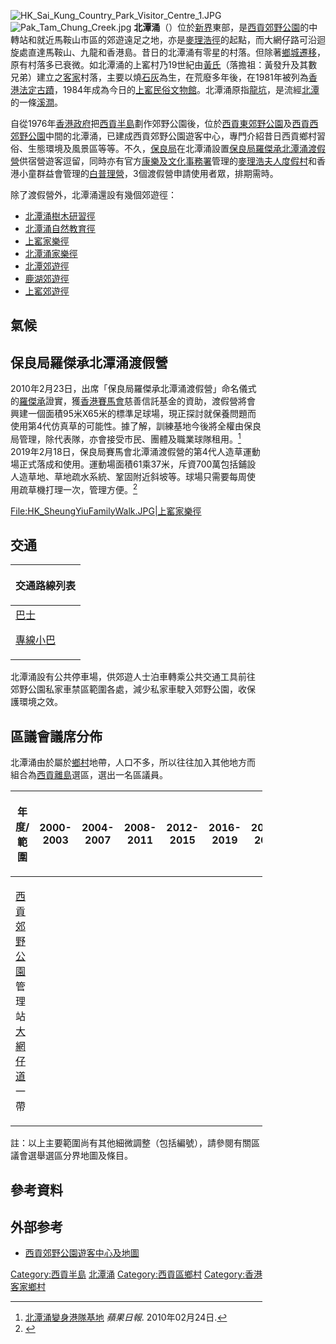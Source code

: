 [[File:HK_Sai_Kung_Country_Park_Visitor_Centre_1.JPG|thumb]]
[[File:Pak_Tam_Chung_Creek.jpg|thumb]]
'''北潭涌'''（{{lang-en|'''Pak Tam Chung'''}}）位於[[新界|新界]]東部，是[[西貢郊野公園|西貢郊野公園]]的中轉站和就近馬鞍山市區的郊遊遠足之地，亦是[[麥理浩徑|麥理浩徑]]的起點，而大網仔路可沿迴旋處直達馬鞍山、九龍和香港島。昔日的北潭涌有零星的村落。但除著[[鄉城遷移|鄉城遷移]]，原有村落多已衰微。如北潭涌的上窰村乃19世紀由[[黃姓|黃氏]]（落擔祖：黃發升及其數兄弟）建立之[[客家|客家]]村落，主要以燒[[石灰|石灰]]為生，在荒廢多年後，在1981年被列為[[香港法定古蹟|香港法定古蹟]]，1984年成為今日的[[上窰民俗文物館|上窰民俗文物館]]。北潭涌原指[[龍坑|龍坑]]，是流經[[北潭|北潭]]的一條[[溪澗|溪澗]]。

自從1976年[[香港殖民地時期#香港政府|香港政府]]把[[西貢半島|西貢半島]]劃作郊野公園後，位於[[西貢東郊野公園|西貢東郊野公園]]及[[西貢西郊野公園|西貢西郊野公園]]中間的北潭涌，已建成西貢郊野公園遊客中心，專門介紹昔日西貢鄉村習俗、生態環境及風景區等等。不久，[[保良局|保良局]]在北潭涌設置[[保良局羅傑承北潭涌渡假營|保良局羅傑承北潭涌渡假營]]供宿營遊客逗留，同時亦有官方[[康樂及文化事務署|康樂及文化事務署]]管理的[[麥理浩夫人度假村|麥理浩夫人度假村]]和香港小童群益會管理的[[白普理營|白普理營]]，3個渡假營申請使用者眾，排期需時。

除了渡假營外，北潭涌還設有幾個郊遊徑：
*[[北潭涌樹木研習徑|北潭涌樹木研習徑]]
*[[北潭涌自然教育徑|北潭涌自然教育徑]]
*[[上窰家樂徑|上窰家樂徑]]
*[[北潭涌家樂徑|北潭涌家樂徑]]
*[[北潭郊遊徑|北潭郊遊徑]]
*[[鹿湖郊遊徑|鹿湖郊遊徑]]
*[[上窰郊遊徑|上窰郊遊徑]]

==氣候==
<div style="width:80%;">
{{Weather box
|location = 北潭涌（鯽魚湖）(1995-2022)
|metric first = Y
|single line = Y
<!-- Record high temperatures -->
| Jan record high C = 28.0
| Feb record high C = 29.6
| Mar record high C = 30.6
| Apr record high C = 32.8
| May record high C = 37.8
| Jun record high C = 37.5
| Jul record high C = 37.7
| Aug record high C = 37.4
| Sep record high C = 36.4
| Oct record high C = 35.3
| Nov record high C = 32.2
| Dec record high C = 30.2
| year record high C = 37.8
|Jan high C = 19.5
|Feb high C = 20.0
|Mar high C = 22.4
|Apr high C = 25.5
|May high C = 29.0
|Jun high C = 31.0
|Jul high C = 32.3
|Aug high C = 32.1
|Sep high C = 31.2
|Oct high C = 28.8
|Nov high C = 25.2
|Dec high C = 21.0
|year high C = 26.4
|Jan mean C = 14.6
|Feb mean C = 15.6
|Mar mean C = 18.2
|Apr mean C = 21.8
|May mean C = 25.3
|Jun mean C = 27.1
|Jul mean C = 27.8
|Aug mean C = 27.5
|Sep mean C = 26.6
|Oct mean C = 24.2
|Nov mean C = 20.4
|Dec mean C = 16.0
|year mean C = 22.1
|Jan low C = 10.7
|Feb low C = 12.1
|Mar low C = 15.2
|Apr low C = 18.9
|May low C = 22.2
|Jun low C = 24.2
|Jul low C = 24.5
|Aug low C = 24.2
|Sep low C = 23.5
|Oct low C = 20.6
|Nov low C = 16.5
|Dec low C = 11.9
|year low C = 18.7
<!-- Record low temperatures -->
| Jan record low C = -0.5
| Feb record low C = 1.0
| Mar record low C = 2.5
| Apr record low C = 7.7
| May record low C = 14.4
| Jun record low C = 17.9
| Jul record low C = 21.2
| Aug record low C = 21.3
| Sep record low C = 17.5
| Oct record low C = 11.2
| Nov record low C = 3.9
| Dec record low C = 0.2
| year record low C = -0.5
|source 1 = [[香港天文台|香港天文台]]<ref>{{cite web
| url = http://www.hko.gov.hk/cis/awsYearlyExtract_uc.htm?stn=TYW
| title = TYW每年數據摘錄 (2006-2017)
| publisher = [[香港天文台|香港天文台]]
| accessdate = January 1, 2019
| archive-date = 2019-01-02
| archive-url = https://web.archive.org/web/20190102201248/http://www.hko.gov.hk/cis/awsYearlyExtract_uc.htm?stn=TYW
| dead-url = no
}}</ref><ref>{{cite web
| url = http://www.hko.gov.hk/cis/awsMonthlyElement_uc.htm?stn=TYW&ele=MAX_TEMP
| title = 北潭涌月最高氣溫 (攝氏度)
| publisher = [[香港天文台|香港天文台]]
| accessdate = January 1, 2019
| archive-date = 2019-01-02
| archive-url = https://web.archive.org/web/20190102122050/http://www.hko.gov.hk/cis/awsMonthlyElement_uc.htm?stn=TYW&ele=MAX_TEMP
| dead-url = no
}}</ref><ref>{{cite web
| url = http://www.hko.gov.hk/cis/awsMonthlyElement_uc.htm?stn=TYW&ele=MEAN_MAX
| title = 北潭涌月平均日最高氣溫 (攝氏度)
| publisher = [[香港天文台|香港天文台]]
| accessdate = January 1, 2019
| archive-date = 2019-01-02
| archive-url = https://web.archive.org/web/20190102185524/http://www.hko.gov.hk/cis/awsMonthlyElement_uc.htm?stn=TYW&ele=MEAN_MAX
| dead-url = no
}}</ref><ref>{{cite web
| url = http://www.hko.gov.hk/cis/awsMonthlyElement_uc.htm?stn=TYW&ele=TEMP
| title = 北潭涌月平均氣溫 (攝氏度)
| publisher = [[香港天文台|香港天文台]]
| accessdate = January 1, 2019
| archive-date = 2019-01-03
| archive-url = https://web.archive.org/web/20190103042310/http://www.hko.gov.hk/cis/awsMonthlyElement_uc.htm?stn=TYW&ele=TEMP
| dead-url = no
}}</ref><ref>{{cite web
| url = http://www.hko.gov.hk/cis/awsMonthlyElement_uc.htm?stn=TYW&ele=MEAN_MIN
| title = 北潭涌平均月最低氣溫 (攝氏度)
| publisher = [[香港天文台|香港天文台]]
| accessdate = January 1, 2019
| archive-date = 2019-01-02
| archive-url = https://web.archive.org/web/20190102172347/http://www.hko.gov.hk/cis/awsMonthlyElement_uc.htm?stn=TYW&ele=MEAN_MIN
| dead-url = no
}}</ref><ref>{{cite web
| url = http://www.hko.gov.hk/cis/awsMonthlyElement_uc.htm?stn=TYW&ele=MIN_TEMP
| title = 北潭涌月最低氣溫 (攝氏度)
| publisher = [[香港天文台|香港天文台]]
| accessdate = January 1, 2019
| archive-date = 2019-01-03
| archive-url = https://web.archive.org/web/20190103021542/http://www.hko.gov.hk/cis/awsMonthlyElement_uc.htm?stn=TYW&ele=MIN_TEMP
| dead-url = no
}}</ref>
}}
{{stack end}}

==保良局羅傑承北潭涌渡假營==
2010年2月23日，出席「保良局羅傑承北潭涌渡假營」命名儀式的[[羅傑承|羅傑承]]證實，獲[[香港賽馬會|香港賽馬會]]慈善信託基金的資助，渡假營將會興建一個面積95米X65米的標準足球場，現正探討就保養問題而使用第4代仿真草的可能性。據了解，訓練基地今後將全權由保良局管理，除代表隊，亦會接受市民、團體及職業球隊租用。<ref>[http://www1.hk.apple.nextmedia.com/template/apple/art_main.php?iss_id=20100224&sec_id=25391&art_id=13756571 北潭涌變身港隊基地] ''蘋果日報''. 2010年02月24日.</ref> 2019年2月18日，保良局賽馬會北潭涌渡假營的第4代人造草運動場正式落成和使用。運動場面積61乘37米，斥資700萬包括鋪設人造草地、草地疏水系統、鞏固附近斜坡等。球場只需要每周使用疏草機打理一次，管理方便。<ref>{{cite news|url=http://hd.stheadline.com/news/realtime/hk/1436979/|title=北潭涌渡假營新人造草足球場落成 4代草取代致癌承托顆粒|date=2019年2月19日|newspaper=''[[頭條日報|頭條日報]]''|accessdate=2019年2月21日|archive-date=2019年2月21日|archive-url=https://web.archive.org/web/20190221112147/http://hd.stheadline.com/news/realtime/hk/1436979/|dead-url=no}}</ref>

<gallery>
File:HK_SheungYiuFamilyWalk.JPG|上窰家樂徑
</gallery>

==交通==
{| class="mw-collapsible mw-collapsed wikitable" style="background:white; margin: 0 auto; width: auto;"  
! 交通路線列表
|-
|
;[[香港巴士|巴士]]
{{九龍新界巴士簡單列表|94|96R|289R|R94}}
{{九龍新界巴士表格|94|96R|289R|R94}}
;[[香港小巴|專線小巴]]
{{新界專線小巴簡單列表|7|9|9A}}
|}

北潭涌設有公共停車場，供郊遊人士泊車轉乘公共交通工具前往郊野公園私家車禁區範圍各處，減少私家車駛入郊野公園，收保護環境之效。

==區議會議席分佈==
北潭涌由於屬於[[鄉村|鄉村]]地帶，人口不多，所以往往加入其他地方而組合為[[西貢離島|西貢離島]]選區，選出一名區議員。

{| class=wikitable
!年度/範圍!!2000-2003!!2004-2007!!2008-2011!!2012-2015!!2016-2019!!2020-2023
|-
|[[西貢郊野公園|西貢郊野公園]]管理站[[大網仔道|大網仔道]]一帶||colspan=6|{{centre|[[西貢離島|西貢離島]]選區}}
|}
註：以上主要範圍尚有其他細微調整（包括編號），請參閱有關區議會選舉選區分界地圖及條目。

==參考資料==
{{reflist}}

==外部参考==
* [http://www.afcd.gov.hk/tc_chi/country/cou_lea/cou_lea_ven/saikung.html 西貢郊野公園遊客中心及地圖]{{Wayback|url=http://www.afcd.gov.hk/tc_chi/country/cou_lea/cou_lea_ven/saikung.html |date=20070410022158 }}

{{西貢區}}

[[Category:西貢半島|Category:西貢半島]]
[[Category:北潭涌|]]
[[Category:西貢區鄉村|Category:西貢區鄉村]]
[[Category:香港客家鄉村|Category:香港客家鄉村]]